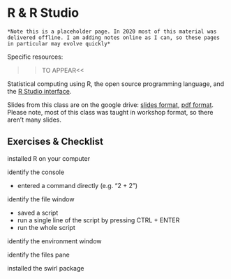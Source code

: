# R & R Studio

```block
*Note this is a placeholder page. In 2020 most of this material was delivered offline. I am adding notes online as I can, so these pages in particular may evolve quickly*
```

Specific resources:
  
  >>TO APPEAR<<
  
  Statistical computing using R, the open source programming language, and the [R Studio interface](https://rstudio.com/).
  
  Slides from this class are on the google drive: [slides format](https://docs.google.com/presentation/d/1GdEVUaTarjw2Msd60PG4TNyevzQw2xxDF25IQWanWcQ/edit?usp=drivesdk), [pdf format](https://drive.google.com/file/d/1QyTWp4mYHWj0mtoR3J3YarcFPAQCkppt/view?usp=drivesdk). Please note, most of this class was taught in workshop format, so there aren't many slides.

## Exercises & Checklist

installed R on your computer

identify the console

* entered a command directly (e.g. "2 + 2")

identify the file window

* saved a script
* run a single line of the script by pressing CTRL + ENTER
* run the whole script

identify the environment window

identify the files pane

installed the swirl package

